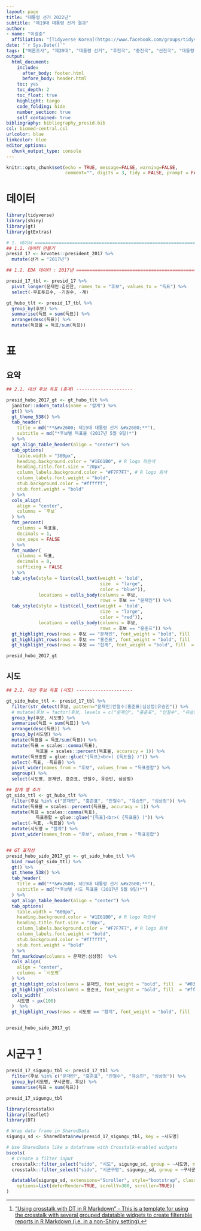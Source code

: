```yaml
---
layout: page
title: "대통령 선거 2022년"
subtitle: "제19대 대통령 선거 결과"
author:
- name: "이광춘"
  affiliation: "[Tidyverse Korea](https://www.facebook.com/groups/tidyverse/)"
date: "`r Sys.Date()`"
tags: ["여론조사", "제20대", "대통령 선거", "후진국", "중진국", "선진국", "대통령 지지율", "모듈", "제18대"]
output:
  html_document: 
    include:
      after_body: footer.html
      before_body: header.html
    toc: yes
    toc_depth: 2
    toc_float: true
    highlight: tango
    code_folding: hide
    number_section: true
    self_contained: true
bibliography: bibliography_presid.bib
csl: biomed-central.csl
urlcolor: blue
linkcolor: blue
editor_options: 
  chunk_output_type: console
---
```


```r
knitr::opts_chunk$set(echo = TRUE, message=FALSE, warning=FALSE,
                      comment="", digits = 3, tidy = FALSE, prompt = FALSE, fig.align = 'center')
```

# 데이터 {#presid-18-data}

```r
library(tidyverse)
library(shiny)
library(gt)
library(gtExtras)

# 1. 데이터 ================================================================
## 1.1. 데이터 만들기
presid_17 <- krvotes::president_2017 %>%
  mutate(선거 = "2017년")

## 1.2. EDA 데이터 : 2017년 ================================================================

presid_17_tbl <- presid_17 %>%
  pivot_longer(문재인:김민찬, names_to = "후보", values_to = "득표") %>%
  select(-무표투표수, -기권수, -계)

gt_hubo_tlt <- presid_17_tbl %>%
  group_by(후보) %>%
  summarise(득표 = sum(득표)) %>%
  arrange(desc(득표)) %>%
  mutate(득표율 = 득표/sum(득표))

```

# 표 {.tabset}

## 요약 {#presid-18-table-summary}

```r
## 2.1. 대선 후보 득표 (총계) ---------------------

presid_hubo_2017_gt <- gt_hubo_tlt %>%
  janitor::adorn_totals(name = "합계") %>%
  gt() %>%
  gt_theme_538() %>%
  tab_header(
    title = md("**&#x2600; 제19대 대통령 선거 &#x2600;**"),
    subtitle = md("*후보별 득표율 (2017년 5월 9일)*")
  ) %>%
  opt_align_table_header(align = "center") %>%
  tab_options(
    table.width = "300px",
    heading.background.color = "#1E61B0", # R logo 파란색
    heading.title.font.size = "20px",
    column_labels.background.color = "#F7F7F7", # R logo 회색
    column_labels.font.weight = "bold",
    stub.background.color = "#ffffff",
    stub.font.weight = "bold"
  ) %>%
  cols_align(
    align = "center",
    columns = `후보`
  ) %>%
  fmt_percent(
    columns = 득표율,
    decimals = 1,
    use_seps = FALSE
  ) %>%
  fmt_number(
    columns = 득표,
    decimals = 0,
    suffixing = FALSE
  ) %>%
  tab_style(style = list(cell_text(weight = 'bold',
                                   size  = "large",
                                   color = "blue")),
            locations = cells_body(columns = 후보,
                                   rows = 후보 == "문재인")) %>%
  tab_style(style = list(cell_text(weight = 'bold',
                                   size  = "large",
                                   color = "red")),
            locations = cells_body(columns = 후보,
                                   rows = 후보 == "홍준표")) %>%
  gt_highlight_rows(rows = 후보 == "문재인", font_weight = "bold", fill  = "#0388fc") %>%
  gt_highlight_rows(rows = 후보 == "홍준표", font_weight = "bold", fill  = "#ff6161") %>%
  gt_highlight_rows(rows = 후보 == "합계", font_weight = "bold", fill  = "gray90")

presid_hubo_2017_gt
```


## 시도 {#presid-18-data-sido-summary}

```r
## 2.2. 대선 후보 득표 (시도) ---------------------

gt_sido_hubo_ttl <- presid_17_tbl %>%
  filter(str_detect(후보, pattern="문재인|안철수|홍준표|심상정|유승민")) %>%
  # mutate(후보 = factor(후보, levels = c("문재인", "홍준표", "안철수", "유승민", "심상정"))) %>%
  group_by(후보, 시도명) %>%
  summarise(득표 = sum(득표)) %>%
  arrange(desc(득표)) %>%
  group_by(시도명) %>%
  mutate(득표율 = 득표/sum(득표)) %>%
  mutate(득표 = scales::comma(득표),
           득표율 = scales::percent(득표율, accuracy = 1)) %>%
  mutate(득표종합 = glue::glue("{득표}<br>( {득표율} )")) %>%
  select(-득표, -득표율) %>%
  pivot_wider(names_from = "후보", values_from = "득표종합") %>%
  ungroup() %>%
  select(시도명, 문재인, 홍준표, 안철수, 유승민, 심상정)

## 합계 행 추가
gt_sido_ttl <- gt_hubo_tlt %>%
  filter(후보 %in% c("문재인", "홍준표", "안철수", "유승민", "심상정")) %>%
  mutate(득표율 = scales::percent(득표율, accuracy = 1)) %>%
  mutate(득표 = scales::comma(득표),
           득표종합 = glue::glue("{득표}<br>( {득표율} )")) %>%
  select(-득표, -득표율) %>%
  mutate(시도명 = "합계") %>%
  pivot_wider(names_from = "후보", values_from = "득표종합")


## GT 표작성
presid_hubo_sido_2017_gt <- gt_sido_hubo_ttl %>%
  bind_rows(gt_sido_ttl) %>%
  gt() %>%
  gt_theme_538() %>%
  tab_header(
    title = md("**&#x2600; 제19대 대통령 선거 &#x2600;**"),
    subtitle = md("*후보별 시도 득표율 (2017년 5월 9일)*")
  ) %>%
  opt_align_table_header(align = "center") %>%
  tab_options(
    table.width = "600px",
    heading.background.color = "#1E61B0", # R logo 파란색
    heading.title.font.size = "20px",
    column_labels.background.color = "#F7F7F7", # R logo 회색
    column_labels.font.weight = "bold",
    stub.background.color = "#ffffff",
    stub.font.weight = "bold"
  ) %>%
  fmt_markdown(columns = 문재인:심상정)  %>%
  cols_align(
    align = "center",
    columns = `시도명`
  ) %>%
  gt_highlight_cols(columns = 문재인, font_weight = "bold", fill  = "#0388fc") %>%
  gt_highlight_cols(columns = 홍준표, font_weight = "bold", fill  = "#ff6161") %>%
  cols_width(
    시도명 ~ px(100)
  )  %>%
  gt_highlight_rows(rows = 시도명 == "합계", font_weight = "bold", fill  = "gray90")


presid_hubo_sido_2017_gt
```

# 시군구 [^rmarkdown-dt] {#table-sigungu}

[^rmarkdown-dt]: ["Using crosstalk with DT in R Markdown" - This is a template for using the crosstalk with several grouped datatable widgets to create filterable reports in R Markdown (i.e. in a non-Shiny setting).](https://www.gerkelab.com/blog/2021/09/crosstalk-with-dt/)


```r
presid_17_sigungu_tbl <- presid_17_tbl %>% 
  filter(후보 %in% c("문재인", "홍준표", "안철수", "유승민", "심상정")) %>% 
  group_by(시도명, 구시군명, 후보) %>% 
  summarise(득표 = sum(득표))

presid_17_sigungu_tbl
```



```r
library(crosstalk)
library(leaflet)
library(DT)

# Wrap data frame in SharedData
sigungu_sd <- SharedData$new(presid_17_sigungu_tbl, key = ~시도명)

# Use SharedData like a dataframe with Crosstalk-enabled widgets
bscols(
  # Create a filter input
  crosstalk::filter_select("sido", "시도", sigungu_sd, group = ~시도명, multiple = FALSE),
  crosstalk::filter_select("sido", "시군구명", sigungu_sd, group = ~구시군명, multiple = FALSE),

  datatable(sigungu_sd, extensions="Scroller", style="bootstrap", class="compact", width="100%",
    options=list(deferRender=TRUE, scrollY=300, scroller=TRUE))
)


```

